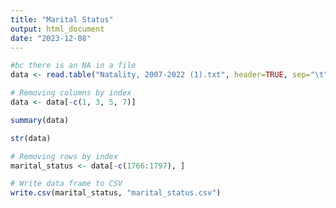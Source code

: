 ---
title: "Marital Status"
output: html_document
date: "2023-12-08"
---

```{r setup}
#bc there is an NA in a file
data <- read.table("Natality, 2007-2022 (1).txt", header=TRUE, sep="\t", fill=TRUE)

# Removing columns by index
data <- data[-c(1, 3, 5, 7)]

summary(data)

str(data)

# Removing rows by index
marital_status <- data[-c(1766:1797), ]

# Write data frame to CSV
write.csv(marital_status, "marital_status.csv")
```

